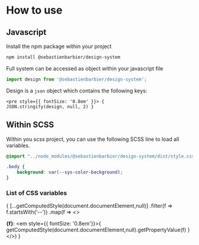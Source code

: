 
<Meta title="How to use" />

# How to use

## Javascript 

Install the npm package within your project
```sh
npm install @sebastienbarbier/design-system
```

Full system can be accessed as object within your javascript file
```jsx
import design from '@sebastienbarbier/design-system';
```

Design is a `json` object which contains the following keys:

<code><pre style={{ fontSize: '0.8em' }}>
{ JSON.stringify(design, null, 2) }
</pre></code>

## Within SCSS

Within you scss project, you can use the following SCSS line to load all variables.
```scss
@import "../node_modules/@sebastienbarbier/design-system/dist/style.css";

.body {
    background: var(--sys-color-background);
}
```

### List of CSS variables

{
[...getComputedStyle(document.documentElement,null)]
    .filter(f => f.startsWith('--'))
    .map(f => <>
        <div key={f}>
            <strong>{f}</strong>: <em style={{ fontSize: '0.8em'}}>{ getComputedStyle(document.documentElement,null).getPropertyValue(f) }</em>
        </div>
    </>)
}